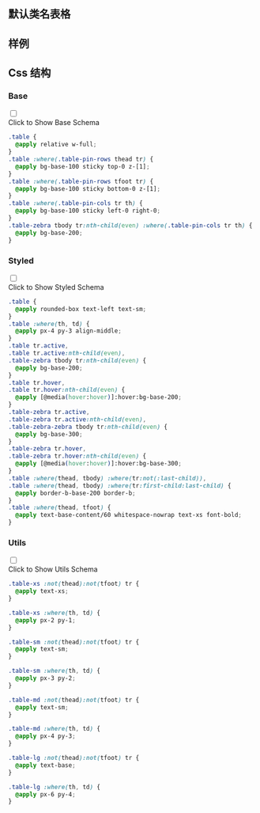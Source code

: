 

## 默认类名表格
  
<CssTable name="table" />
  
## 样例
  
<Demo></Demo>
  
## Css 结构


### Base

<div className="collapse">
<input type="checkbox" /> 
<div class="collapse-title px-0">
<span class="btn">Click to Show Base Schema</span>
</div>
<div class="collapse-content"> 

```css
.table {
  @apply relative w-full;
}
.table :where(.table-pin-rows thead tr) {
  @apply bg-base-100 sticky top-0 z-[1];
}
.table :where(.table-pin-rows tfoot tr) {
  @apply bg-base-100 sticky bottom-0 z-[1];
}
.table :where(.table-pin-cols tr th) {
  @apply bg-base-100 sticky left-0 right-0;
}
.table-zebra tbody tr:nth-child(even) :where(.table-pin-cols tr th) {
  @apply bg-base-200;
}

```

</div>
</div>



### Styled

<div className="collapse">
<input type="checkbox" /> 
<div class="collapse-title px-0">
<span class="btn">Click to Show Styled Schema</span>
</div>
<div class="collapse-content"> 

```css
.table {
  @apply rounded-box text-left text-sm;
}
.table :where(th, td) {
  @apply px-4 py-3 align-middle;
}
.table tr.active,
.table tr.active:nth-child(even),
.table-zebra tbody tr:nth-child(even) {
  @apply bg-base-200;
}
.table tr.hover,
.table tr.hover:nth-child(even) {
  @apply [@media(hover:hover)]:hover:bg-base-200;
}
.table-zebra tr.active,
.table-zebra tr.active:nth-child(even),
.table-zebra-zebra tbody tr:nth-child(even) {
  @apply bg-base-300;
}
.table-zebra tr.hover,
.table-zebra tr.hover:nth-child(even) {
  @apply [@media(hover:hover)]:hover:bg-base-300;
}
.table :where(thead, tbody) :where(tr:not(:last-child)),
.table :where(thead, tbody) :where(tr:first-child:last-child) {
  @apply border-b-base-200 border-b;
}
.table :where(thead, tfoot) {
  @apply text-base-content/60 whitespace-nowrap text-xs font-bold;
}

```

</div>
</div>



### Utils

<div className="collapse">
<input type="checkbox" /> 
<div class="collapse-title px-0">
<span class="btn">Click to Show Utils Schema</span>
</div>
<div class="collapse-content"> 

```css
.table-xs :not(thead):not(tfoot) tr {
  @apply text-xs;
}

.table-xs :where(th, td) {
  @apply px-2 py-1;
}

.table-sm :not(thead):not(tfoot) tr {
  @apply text-sm;
}

.table-sm :where(th, td) {
  @apply px-3 py-2;
}

.table-md :not(thead):not(tfoot) tr {
  @apply text-sm;
}

.table-md :where(th, td) {
  @apply px-4 py-3;
}

.table-lg :not(thead):not(tfoot) tr {
  @apply text-base;
}

.table-lg :where(th, td) {
  @apply px-6 py-4;
}

```

</div>
</div>



